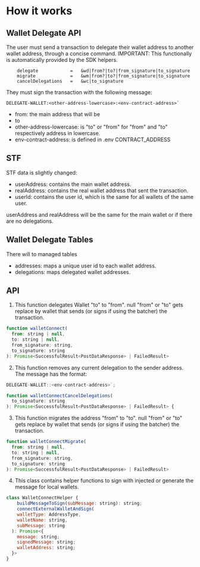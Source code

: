 # How it works


## Wallet Delegate API

The user must send a transaction to delegate their wallet address to another wallet address, through a concise command.
IMPORTANT: This functionally is automatically provided by the SDK helpers.
```
    delegate            =   &wd|from?|to?|from_signature|to_signature
    migrate             =   &wm|from?|to?|from_signature|to_signature
    cancelDelegations   =   &wc|to_signature
```
They must sign the transaction with the following message:
```
DELEGATE-WALLET:<other-address-lowercase>:<env-contract-address>`
```
* from: the main address that will be 
* to 
* other-address-lowercase: is "to" or "from" for "from" and "to" respectively address in lowercase.
* env-contract-address: is defined in .env CONTRACT_ADDRESS

## STF

STF data is slightly changed:
* userAddress: contains the main wallet address.
* realAddress: contains the real wallet address that sent the transaction.
* userId: contains the user id, which is the same for all wallets of the same user.

userAddress and realAddress will be the same for the main wallet or if there are no delegations.

## Wallet Delegate Tables

There will to managed tables
* addresses: maps a unique user id to each wallet address.
* delegations: maps delegated wallet addresses.

## API

1. This function delegates Wallet "to" to "from".
null "from" or "to" gets replace by wallet that sends (or signs if using the batcher) the transaction.
```js
function walletConnect(
  from: string | null,
  to: string | null,
  from_signature: string,
  to_signature: string
): Promise<SuccessfulResult<PostDataResponse> | FailedResult>
```

2. This function removes any current delegation to the sender address.
The message has the format:
```js
DELEGATE-WALLET::<env-contract-address>`;
```

```js
function walletConnectCancelDelegations(
  to_signature: string
): Promise<SuccessfulResult<PostDataResponse> | FailedResult> {
```

3. This function migrates the address "from" to "to".
null "from" or "to" gets replace by wallet that sends (or signs if using the batcher) the transaction.
```js
function walletConnectMigrate(
  from: string | null,
  to: string | null,
  from_signature: string,
  to_signature: string
): Promise<SuccessfulResult<PostDataResponse> | FailedResult> 
```

4. This class contains helper functions to sign with injected or generate the message for local wallets.
```js
class WalletConnectHelper {
    buildMessageToSign(subMessage: string): string;
    connectExternalWalletAndSign(
    walletType: AddressType,
    walletName: string,
    subMessage: string
  ): Promise<{
    message: string;
    signedMessage: string;
    walletAddress: string;
  }>
}
```